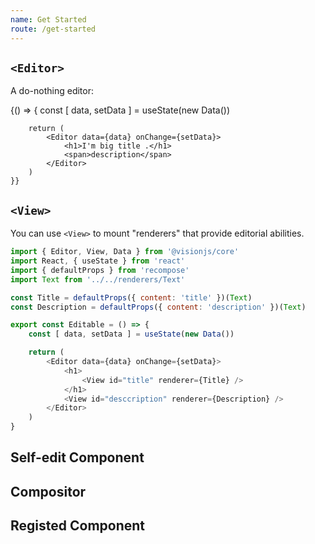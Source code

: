 ```yaml
---
name: Get Started
route: /get-started
---
```



## `<Editor>`
A do-nothing editor:

<Playground>
    {() => {
        const [ data, setData ] = useState(new Data())

        return (
            <Editor data={data} onChange={setData}>
                <h1>I'm big title .</h1>
                <span>description</span>
            </Editor>
        )
    }}
</Playground>

## `<View>`
You can use `<View>` to mount "renderers" that provide editorial abilities.

```javascript
import { Editor, View, Data } from '@visionjs/core'
import React, { useState } from 'react'
import { defaultProps } from 'recompose'
import Text from '../../renderers/Text'

const Title = defaultProps({ content: 'title' })(Text)
const Description = defaultProps({ content: 'description' })(Text)

export const Editable = () => {
    const [ data, setData ] = useState(new Data())

    return (
        <Editor data={data} onChange={setData}>
            <h1>
                <View id="title" renderer={Title} />
            </h1>
            <View id="desccription" renderer={Description} />
        </Editor>
    )
}
```


<Playground>
    <Editable></Editable>
</Playground>

## Self-edit Component

## Compositor

## Registed Component